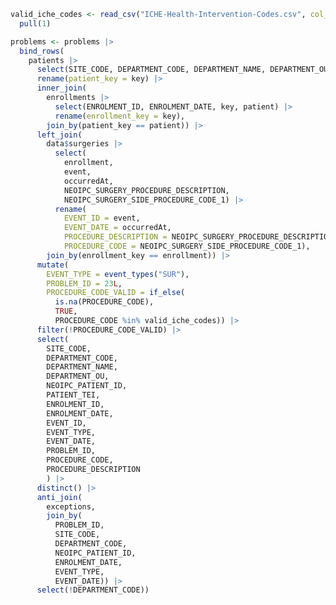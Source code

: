 ```r

valid_iche_codes <- read_csv("ICHE-Health-Intervention-Codes.csv", col_names = FALSE, col_types = "c") |>
  pull(1)

problems <- problems |>
  bind_rows(
    patients |>
      select(SITE_CODE, DEPARTMENT_CODE, DEPARTMENT_NAME, DEPARTMENT_OU, NEOIPC_PATIENT_ID, PATIENT_TEI, key) |>
      rename(patient_key = key) |>
      inner_join(
        enrollments |>
          select(ENROLMENT_ID, ENROLMENT_DATE, key, patient) |>
          rename(enrollment_key = key),
        join_by(patient_key == patient)) |>
      left_join(
        data$surgeries |>
          select(
            enrollment,
            event,
            occurredAt,
            NEOIPC_SURGERY_PROCEDURE_DESCRIPTION,
            NEOIPC_SURGERY_SIDE_PROCEDURE_CODE_1) |>
          rename(
            EVENT_ID = event,
            EVENT_DATE = occurredAt,
            PROCEDURE_DESCRIPTION = NEOIPC_SURGERY_PROCEDURE_DESCRIPTION,
            PROCEDURE_CODE = NEOIPC_SURGERY_SIDE_PROCEDURE_CODE_1),
        join_by(enrollment_key == enrollment)) |>
      mutate(
        EVENT_TYPE = event_types("SUR"),
        PROBLEM_ID = 23L,
        PROCEDURE_CODE_VALID = if_else(
          is.na(PROCEDURE_CODE),
          TRUE,
          PROCEDURE_CODE %in% valid_iche_codes)) |>
      filter(!PROCEDURE_CODE_VALID) |>
      select(
        SITE_CODE,
        DEPARTMENT_CODE,
        DEPARTMENT_NAME,
        DEPARTMENT_OU,
        NEOIPC_PATIENT_ID,
        PATIENT_TEI,
        ENROLMENT_ID,
        ENROLMENT_DATE,
        EVENT_ID,
        EVENT_TYPE,
        EVENT_DATE,
        PROBLEM_ID,
        PROCEDURE_CODE,
        PROCEDURE_DESCRIPTION
        ) |>
      distinct() |>
      anti_join(
        exceptions,
        join_by(
          PROBLEM_ID,
          SITE_CODE,
          DEPARTMENT_CODE,
          NEOIPC_PATIENT_ID,
          ENROLMENT_DATE,
          EVENT_TYPE,
          EVENT_DATE)) |>
      select(!DEPARTMENT_CODE))
```
